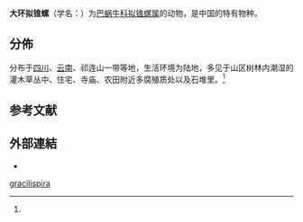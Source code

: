 {{Speciesbox
 | taxon = 	Pseudobuliminus gracilispira
 | authority = (Moellendorff, 1899){{r|id11124}}
 | synonyms = 
* ''Buliminopsis gracilispira'' {{small|(Moellendorff, 1899)}}{{r|id11124}}
}}

'''大环拟锥螺'''（学名：''{{lang|la|Pseudobuliminus gracilispira}}''）为[[巴蜗牛科|巴蜗牛科]][[拟锥螺属|拟锥螺属]]的动物，是中国的特有物种。

==分佈==
分布于[[四川|四川]]、[[云南|云南]]、祁连山一带等地，生活环境为陆地，多见于山区树林内潮湿的灌木草丛中、住宅、寺庙、农田附近多腐殖质处以及石堆里。<ref name='id11124'/>

==参考文献==
{{reflist|refs=
<ref name='id11124'>{{cite web| url =http://www.bioinfo.cn/db05/BjdwSpecies.php?action=view&id=11124| title =大环拟锥螺| work =《中国动物物种编目数据库》| publisher =中国科学院微生物研究所| author =中国科学院动物研究所| accessdate =2009-04-28| deadurl =yes| archiveurl =https://web.archive.org/web/20160305095449/http://www.bioinfo.cn/db05/BjdwSpecies.php?action=view&id=11124| archivedate =2016-03-05}}</ref>
}}

==外部連結==
{{commonscat|Buliminopsis gracilispira}}
*{{Wikispecies-inline|Buliminopsis gracilispira}}
{{Taxonbar}}
[[Category:釘蝸牛屬|gracilispira]]
{{软体动物小作品}}